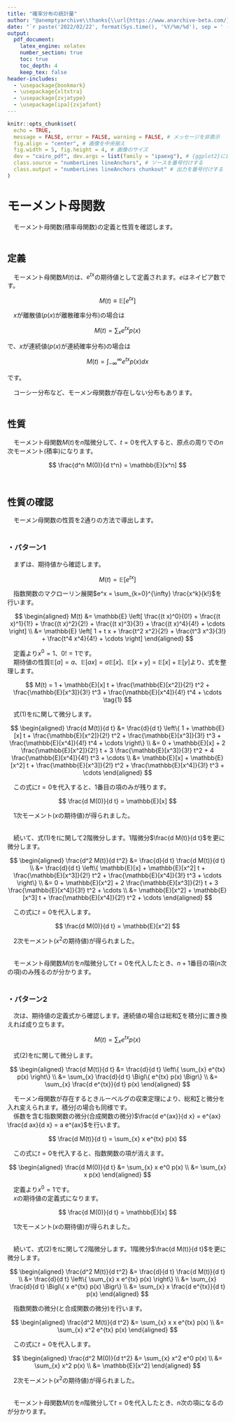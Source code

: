 ```yaml
---
title: "確率分布の統計量"
author: "@anemptyarchive\\thanks{\\url{https://www.anarchive-beta.com/}}"
date: "`r paste('2022/02/22', format(Sys.time(), '%Y/%m/%d'), sep = ' - ')`"
output:
  pdf_document:
    latex_engine: xelatex
    number_section: true
    toc: true
    toc_depth: 4
    keep_tex: false
header-includes:
  - \usepackage{bookmark}
  - \usepackage{xltxtra}
  - \usepackage{zxjatype}
  - \usepackage[ipa]{zxjafont}
---
```


```r
knitr::opts_chunk$set(
  echo = TRUE, 
  message = FALSE, error = FALSE, warning = FALSE, # メッセージを非表示
  fig.align = "center", # 画像を中央揃え
  fig.width = 5, fig.height = 4, # 画像のサイズ
  dev = "cairo_pdf", dev.args = list(family = "ipaexg"), # {ggplot2}に日本語を組み込む場合の対処
  class.source = "numberLines lineAnchors", # ソースを番号付けする
  class.output = "numberLines lineAnchors chunkout" # 出力を番号付けする
)
```

# モーメント母関数

　モーメント母関数(積率母関数)の定義と性質を確認します。\
\


## 定義

　モーメント母関数$M(t)$は、$e^{tx}$の期待値として定義されます。$e$はネイピア数です。

$$
M(t)
    \equiv
      \mathbb{E}[e^{tx}]
$$

　$x$が離散値($p(x)$が離散確率分布)の場合は

$$
M(t)
    = \sum_{x}
          e^{tx}
          p(x)
$$

で、$x$が連続値($p(x)$が連続確率分布)の場合は

$$
M(t)
    = \int_{-\infty}^{\infty}
          e^{tx}
          p(x)
      dx
$$

です。\

　コーシー分布など、モーメン母関数が存在しない分布もあります。\
\


## 性質

　モーメント母関数$M(t)$を$n$階微分して、$t = 0$を代入すると、原点の周りでの$n$次モーメント(積率)になります。

$$
\frac{d^n M(0)}{d t^n}
    = \mathbb{E}[x^n]
$$

\ 


## 性質の確認

　モーメン母関数の性質を2通りの方法で導出します。\
\


### ・パターン1{-}

　まずは、期待値から確認します。

$$
M(t)
    = \mathbb{E}[e^{tx}]
$$

　指数関数のマクローリン展開$e^x = \sum_{k=0}^{\infty} \frac{x^k}{k!}$を行います。

$$
\begin{aligned}
M(t)
   &= \mathbb{E} \left[
          \frac{(t x)^0}{0!}
          + \frac{(t x)^1}{1!}
          + \frac{(t x)^2}{2!}
          + \frac{(t x)^3}{3!}
          + \frac{(t x)^4}{4!}
          + \cdots
      \right]
\\
   &= \mathbb{E} \left[
          1
          + t x
          + \frac{t^2 x^2}{2!}
          + \frac{t^3 x^3}{3!}
          + \frac{t^4 x^4}{4!}
          + \cdots
      \right]
\end{aligned}
$$

　定義より$x^0 = 1$、$0! = 1$です。\
　期待値の性質$\mathbb{E}[a] = a$、$\mathbb{E}[a x] = a \mathbb{E}[x]$、$\mathbb{E}[x + y] = \mathbb{E}[x] + \mathbb{E}[y]$より、式を整理します。

$$
M(t)
    = 1
      + \mathbb{E}[x] t
      + \frac{\mathbb{E}[x^2]}{2!} t^2
      + \frac{\mathbb{E}[x^3]}{3!} t^3
      + \frac{\mathbb{E}[x^4]}{4!} t^4
      + \cdots
\tag{1}
$$


　式(1)を$t$に関して微分します。

$$
\begin{aligned}
\frac{d M(t)}{d t}
   &= \frac{d}{d t} \left\{
          1
          + \mathbb{E}[x] t
          + \frac{\mathbb{E}[x^2]}{2!} t^2
          + \frac{\mathbb{E}[x^3]}{3!} t^3
          + \frac{\mathbb{E}[x^4]}{4!} t^4
          + \cdots
      \right\}
\\
   &= 0
      + \mathbb{E}[x]
      + 2 \frac{\mathbb{E}[x^2]}{2!} t
      + 3 \frac{\mathbb{E}[x^3]}{3!} t^2
      + 4 \frac{\mathbb{E}[x^4]}{4!} t^3
      + \cdots
\\
   &= \mathbb{E}[x]
      + \mathbb{E}[x^2] t
      + \frac{\mathbb{E}[x^3]}{2!} t^2
      + \frac{\mathbb{E}[x^4]}{3!} t^3
      + \cdots
\end{aligned}
$$

　この式に$t = 0$を代入すると、1番目の項のみが残ります。

$$
\frac{d M(0)}{d t}
    = \mathbb{E}[x]
$$

　1次モーメント($x$の期待値)が得られました。\
\

　続いて、式(1)を$t$に関して2階微分します。1階微分$\frac{d M(t)}{d t}$を更に微分します。

$$
\begin{aligned}
\frac{d^2 M(t)}{d t^2}
   &= \frac{d}{d t} \frac{d M(t)}{d t}
\\
   &= \frac{d}{d t} \left\{
          \mathbb{E}[x]
          + \mathbb{E}[x^2] t
          + \frac{\mathbb{E}[x^3]}{2!} t^2
          + \frac{\mathbb{E}[x^4]}{3!} t^3
          + \cdots
      \right\}
\\
   &= 0
      + \mathbb{E}[x^2]
      + 2 \frac{\mathbb{E}[x^3]}{2!} t
      + 3 \frac{\mathbb{E}[x^4]}{3!} t^2
      + \cdots
\\
   &= \mathbb{E}[x^2]
      + \mathbb{E}[x^3] t
      + \frac{\mathbb{E}[x^4]}{2!} t^2
      + \cdots
\end{aligned}
$$

　この式に$t = 0$を代入します。

$$
\frac{d M(0)}{d t}
    = \mathbb{E}[x^2]
$$

　2次モーメント($x^2$の期待値)が得られました。\
\

　モーメント母関数$M(t)$を$n$階微分して$t = 0$を代入したとき、$n + 1$番目の項($n$次の項)のみ残るのが分かります。\
\


### ・パターン2{-}

　次は、期待値の定義式から確認します。連続値の場合は総和$\sum$を積分$\int$に置き換えれば成り立ちます。

$$
M(t)
    = \sum_{x}
          e^{tx}
          p(x)
\tag{2}
$$

　式(2)を$t$に関して微分します。

$$
\begin{aligned}
\frac{d M(t)}{d t}
   &= \frac{d}{d t} \left\{
          \sum_{x}
              e^{tx}
              p(x)
      \right\}
\\
   &= \sum_{x}
          \frac{d}{d t} \Bigl\{
              e^{tx}
              p(x)
      \Bigr\}
\\
   &= \sum_{x}
          \frac{d e^{tx}}{d t}
          p(x)
\end{aligned}
$$

　モーメン母関数が存在するときルーベルグの収束定理により、総和$\sum$と微分を入れ変えられます。積分$\int$の場合も同様です。\
　係数を含む指数関数の微分(合成関数の微分)$\frac{d e^{ax}}{d x} = e^{ax} \frac{d ax}{d x} = a e^{ax}$を行います。

$$
\frac{d M(t)}{d t}
    = \sum_{x}
          x e^{tx}
          p(x)
$$

　この式に$t = 0$を代入すると、指数関数の項が消えます。

$$
\begin{aligned}
\frac{d M(0)}{d t}
   &= \sum_{x}
          x e^0
          p(x)
\\
   &= \sum_{x}
          x p(x)
\end{aligned}
$$

　定義より$x^0 = 1$です。\
　$x$の期待値の定義式になります。

$$
\frac{d M(0)}{d t}
    = \mathbb{E}[x]
$$

　1次モーメント($x$の期待値)が得られました。\
\

　続いて、式(2)を$t$に関して2階微分します。1階微分$\frac{d M(t)}{d t}$を更に微分します。

$$
\begin{aligned}
\frac{d^2 M(t)}{d t^2}
   &= \frac{d}{d t} \frac{d M(t)}{d t}
\\
   &= \frac{d}{d t} \left\{
          \sum_{x}
              x e^{tx}
              p(x)
      \right\}
\\
   &= \sum_{x}
          \frac{d}{d t} \Bigl\{
              x e^{tx}
              p(x)
      \Bigr\}
\\
   &= \sum_{x}
          x
          \frac{d e^{tx}}{d t}
          p(x)
\end{aligned}
$$

　指数関数の微分(と合成関数の微分)を行います。

$$
\begin{aligned}
\frac{d^2 M(t)}{d t^2}
   &= \sum_{x}
          x x e^{tx}
          p(x)
\\
   &= \sum_{x}
          x^2 e^{tx}
          p(x)
\end{aligned}
$$

　この式に$t = 0$を代入します。

$$
\begin{aligned}
\frac{d^2 M(0)}{d t^2}
   &= \sum_{x}
          x^2 e^0
          p(x)
\\
   &= \sum_{x}
          x^2 p(x)
\\
   &= \mathbb{E}[x^2]
\end{aligned}
$$

　2次モーメント($x^2$の期待値)が得られました。\
\

　モーメント母関数$M(t)$を$n$階微分して$t = 0$を代入したとき、$n$次の項になるのが分かります。\
\



